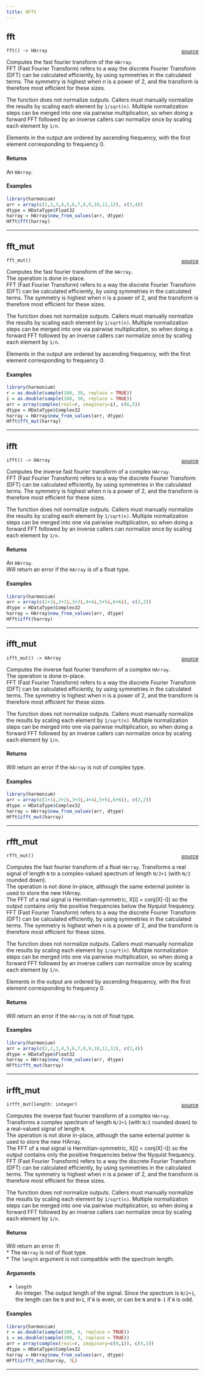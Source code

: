 ```yaml
---
title: HFft
---
```


## fft

`fft() -> HArray` <span style="float: right;"> [source](https://github.com/daniellga/harmonium/tree/master/r-harmonium/src/rust/src/hfft.rs#L41) </span> \

Computes the fast fourier transform of the `HArray`. \
FFT (Fast Fourier Transform) refers to a way the discrete Fourier Transform (DFT) can be calculated efficiently,
by using symmetries in the calculated terms. The symmetry is highest when n is a power of 2, and the transform
is therefore most efficient for these sizes. \

The function does not normalize outputs. Callers must manually normalize the results by scaling each element by
`1/sqrt(n)`. Multiple normalization steps can be merged into one via pairwise multiplication, so when doing
a forward FFT followed by an inverse callers can normalize once by scaling each element by `1/n`. \

Elements in the output are ordered by ascending frequency, with the first element corresponding to frequency 0. \

#### Returns

An `HArray`. \

#### Examples

```r
library(harmonium)
arr = array(c(1,2,3,4,5,6,7,8,9,10,11,12), c(3,4))
dtype = HDataType$Float32
harray = HArray$new_from_values(arr, dtype)
HFft$fft(harray)
```

_________

## fft_mut

`fft_mut()` <span style="float: right;"> [source](https://github.com/daniellga/harmonium/tree/master/r-harmonium/src/rust/src/hfft.rs#L76) </span> \

Computes the fast fourier transform of the `HArray`. \
The operation is done in-place. \
FFT (Fast Fourier Transform) refers to a way the discrete Fourier Transform (DFT) can be calculated efficiently,
by using symmetries in the calculated terms. The symmetry is highest when n is a power of 2, and the transform
is therefore most efficient for these sizes. \

The function does not normalize outputs. Callers must manually normalize the results by scaling each element by
`1/sqrt(n)`. Multiple normalization steps can be merged into one via pairwise multiplication, so when doing
a forward FFT followed by an inverse callers can normalize once by scaling each element by `1/n`. \

Elements in the output are ordered by ascending frequency, with the first element corresponding to frequency 0. \

#### Examples

```r
library(harmonium)
r = as.double(sample(100, 30, replace = TRUE))
i = as.double(sample(100, 30, replace = TRUE))
arr = array(complex(real=r, imaginary=i), c(6,5))
dtype = HDataType$Complex32
harray = HArray$new_from_values(arr, dtype)
HFft$fft_mut(harray)
```

_________

## ifft

`ifft() -> HArray` <span style="float: right;"> [source](https://github.com/daniellga/harmonium/tree/master/r-harmonium/src/rust/src/hfft.rs#L112) </span> \

Computes the inverse fast fourier transform of a complex `HArray`. \
FFT (Fast Fourier Transform) refers to a way the discrete Fourier Transform (DFT) can be calculated efficiently,
by using symmetries in the calculated terms. The symmetry is highest when n is a power of 2, and the transform
is therefore most efficient for these sizes. \

The function does not normalize outputs. Callers must manually normalize the results by scaling each element by
`1/sqrt(n)`. Multiple normalization steps can be merged into one via pairwise multiplication, so when doing
a forward FFT followed by an inverse callers can normalize once by scaling each element by `1/n`. \

#### Returns

An `HArray`. \
Will return an error if the `HArray` is of a float type. \

#### Examples

```r
library(harmonium)
arr = array(c(1+1i,2+2i,3+3i,4+4i,5+5i,6+6i), c(3,2))
dtype = HDataType$Complex32
harray = HArray$new_from_values(arr, dtype)
HFft$ifft(harray)
```

_________

## ifft_mut

`ifft_mut() -> HArray` <span style="float: right;"> [source](https://github.com/daniellga/harmonium/tree/master/r-harmonium/src/rust/src/hfft.rs#L147) </span> \

Computes the inverse fast fourier transform of a complex `HArray`. \
The operation is done in-place. \
FFT (Fast Fourier Transform) refers to a way the discrete Fourier Transform (DFT) can be calculated efficiently,
by using symmetries in the calculated terms. The symmetry is highest when n is a power of 2, and the transform
is therefore most efficient for these sizes. \

The function does not normalize outputs. Callers must manually normalize the results by scaling each element by
`1/sqrt(n)`. Multiple normalization steps can be merged into one via pairwise multiplication, so when doing
a forward FFT followed by an inverse callers can normalize once by scaling each element by `1/n`. \

#### Returns

Will return an error if the `HArray` is not of complex type. \

#### Examples

```r
library(harmonium)
arr = array(c(1+1i,2+2i,3+3i,4+4i,5+5i,6+6i), c(3,2))
dtype = HDataType$Complex32
harray = HArray$new_from_values(arr, dtype)
HFft$ifft_mut(harray)
```

_________

## rfft_mut

`rfft_mut()` <span style="float: right;"> [source](https://github.com/daniellga/harmonium/tree/master/r-harmonium/src/rust/src/hfft.rs#L187) </span> \

Computes the fast fourier transform of a float `HArray`. Transforms a real signal of length `N` to a complex-valued spectrum of length `N/2+1` (with `N/2` rounded down). \
The operation is not done in-place, although the same external pointer is used to store the new HArray. \
The FFT of a real signal is Hermitian-symmetric, X[i] = conj(X[-i]) so the output contains only the positive frequencies
below the Nyquist frequency. \
FFT (Fast Fourier Transform) refers to a way the discrete Fourier Transform (DFT) can be calculated efficiently,
by using symmetries in the calculated terms. The symmetry is highest when n is a power of 2, and the transform
is therefore most efficient for these sizes. \

The function does not normalize outputs. Callers must manually normalize the results by scaling each element by
`1/sqrt(n)`. Multiple normalization steps can be merged into one via pairwise multiplication, so when doing
a forward FFT followed by an inverse callers can normalize once by scaling each element by `1/n`. \

Elements in the output are ordered by ascending frequency, with the first element corresponding to frequency 0. \

#### Returns

Will return an error if the `HArray` is not of float type. \

#### Examples

```r
library(harmonium)
arr = array(c(1,2,3,4,5,6,7,8,9,10,11,12), c(3,4))
dtype = HDataType$Float32
harray = HArray$new_from_values(arr, dtype)
HFft$rfft_mut(harray)
```

_________

## irfft_mut

`irfft_mut(length: integer)` <span style="float: right;"> [source](https://github.com/daniellga/harmonium/tree/master/r-harmonium/src/rust/src/hfft.rs#L235) </span> \

Computes the inverse fast fourier transform of a complex `HArray`. Transforms a complex spectrum of length `N/2+1` (with `N/2` rounded down) to a real-valued signal of length `N`. \
The operation is not done in-place, although the same external pointer is used to store the new HArray. \
The FFT of a real signal is Hermitian-symmetric, X[i] = conj(X[-i]) so the output contains only the positive frequencies
below the Nyquist frequency. \
FFT (Fast Fourier Transform) refers to a way the discrete Fourier Transform (DFT) can be calculated efficiently,
by using symmetries in the calculated terms. The symmetry is highest when n is a power of 2, and the transform
is therefore most efficient for these sizes. \

The function does not normalize outputs. Callers must manually normalize the results by scaling each element by
`1/sqrt(n)`. Multiple normalization steps can be merged into one via pairwise multiplication, so when doing
a forward FFT followed by an inverse callers can normalize once by scaling each element by `1/n`. \

#### Returns

Will return an error if: \
* The `HArray` is not of float type. \
* The `length` argument is not compatible with the spectrum length. \

#### Arguments

* `length` \
An integer. The output length of the signal. Since the spectrum is `N/2+1`, the length can be `N` and `N+1`, if `N` is even, or can be `N` and `N-1` if `N` is odd.  \

#### Examples

```r
library(harmonium)
r = as.double(sample(100, 4, replace = TRUE))
i = as.double(sample(100, 3, replace = TRUE))
arr = array(complex(real=r, imaginary=c(0,i)), c(4,1))
dtype = HDataType$Complex32
harray = HArray$new_from_values(arr, dtype)
HFft$irfft_mut(harray, 7L)
```

_________
